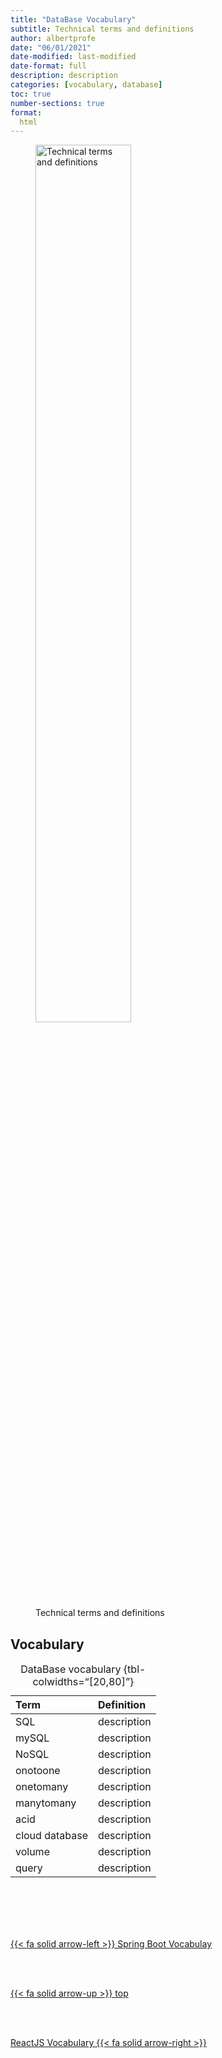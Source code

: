 ```yaml
---
title: "DataBase Vocabulary"
subtitle: Technical terms and definitions
author: albertprofe
date: "06/01/2021"
date-modified: last-modified
date-format: full
description: description
categories: [vocabulary, database]
toc: true
number-sections: true
format:
  html
---
```


![Technical terms and definitions](/images/home/frontimagealbertprofeweb-vocabulary.png){width=60%}

## Vocabulary 

| Term | Definition |
|:---|:---|
| SQL | description |
| mySQL | description |
| NoSQL | description |
| onotoone | description |
| onetomany | description |
| manytomany | description |
| acid | description |
| cloud database | description |
| volume | description |
| query | description |

: DataBase vocabulary {tbl-colwidths="[20,80]"}


<!--- navLinks -->
<br><br>
<div class=row>
<br>
<div class='column left previous'>
<br>
[{{< fa solid arrow-left >}} Spring Boot Vocabulay](/vocabulary/vocab-spring-boot.qmd)
<br>
</div>
<br>
<div class='column center'>
<br>
[{{< fa solid arrow-up >}} top](#top)
<br>
</div>
<br>
<div class='column right next'>
<br>
[ReactJS Vocabulary  {{< fa solid arrow-right >}}](/vocabulary/vocab-reactjs.qmd)
<br>
</div>
<br>
</div>
